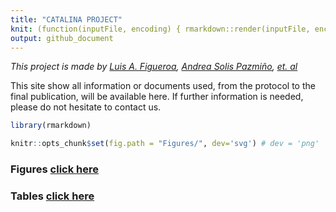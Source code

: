 ```yaml
---
title: "CATALINA PROJECT"
knit: (function(inputFile, encoding) { rmarkdown::render(inputFile, encoding = encoding, output_file = paste0(dirname(inputFile),'/README.md')) })
output: github_document
---
```

<i> This project is made by [Luis A. Figueroa](https://twitter.com/LuisFig1706), [Andrea Solis Pazmiño](https://x.com/paosolpaz18), [et. al](https://x.com/CaTaLiNA_Ecu)</i>

This site show all information or documents used, from the protocol to the final publication, will be available here. If further information is needed, please do not hesitate to contact us. 

```r
library(rmarkdown)

knitr::opts_chunk$set(fig.path = "Figures/", dev='svg') # dev = 'png'
```

### Figures [click here](https://view.officeapps.live.com/op/view.aspx?src=https%3A%2F%2Fraw.githubusercontent.com%2FNotLui5%2FCATALINA_PROJECT%2Fmain%2FTABLES.docx&wdOrigin=BROWSELINK)

### Tables [click here](https://view.officeapps.live.com/op/view.aspx?src=https%3A%2F%2Fraw.githubusercontent.com%2FNotLui5%2FCATALINA_PROJECT%2Fmain%2FFigure%25201.docx&wdOrigin=BROWSELINK)